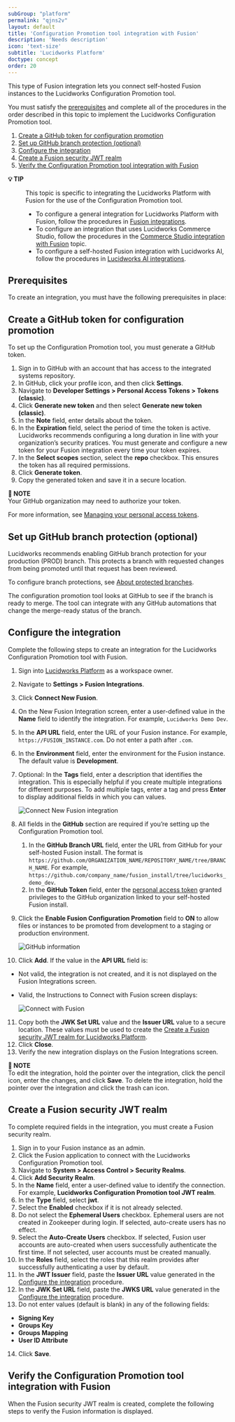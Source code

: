 ```yaml
---
subGroup: "platform"
permalink: "qjns2v"
layout: default
title: 'Configuration Promotion tool integration with Fusion'
description: 'Needs description'
icon: 'text-size'
subtitle: 'Lucidworks Platform'
doctype: concept
order: 20
---
```


This type of Fusion integration lets you connect self-hosted Fusion instances to the Lucidworks Configuration Promotion tool.

You must satisfy the [prerequisites](#prerequisites) and complete all of the procedures in the order described in this topic to implement the Lucidworks Configuration Promotion tool.

1. [Create a GitHub token for configuration promotion](#create-a-github-token-for-configuration-promotion)
2. [Set up GitHub branch protection (optional)](#set-up-github-branch-protection-optional)
3. [Configure the integration](#configure-the-integration)
4. [Create a Fusion security JWT realm](#create-a-fusion-security-jwt-realm)
5. [Verify the Configuration Promotion tool integration with Fusion](#verify-the-configuration-promotion-tool-integration-with-fusion)

<dl><dt><strong>💡 TIP</strong></dt><dd>

This topic is specific to integrating the Lucidworks Platform with Fusion for the use of the Configuration Promotion tool. 

* To configure a general integration for Lucidworks Platform with Fusion, follow the procedures in [Fusion integrations](/lw-platform/platform/04gi1q/fusion-integrations).
* To configure an integration that uses Lucidworks Commerce Studio, follow the procedures in the [Commerce Studio integration with Fusion](/lw-platform/platform/zpqyc5/commerce-studio-integration) topic. 
* To configure a self-hosted Fusion integration with Lucidworks AI, follow the procedures in [Lucidworks AI integrations](/lw-platform/platform/mdlec0/lucidworks-ai-integrations).
</dd></dl>

## Prerequisites

To create an integration, you must have the following prerequisites in place:

## Create a GitHub token for configuration promotion

To set up the Configuration Promotion tool, you must generate a GitHub token.

1. Sign in to GitHub with an account that has access to the integrated systems repository.
2. In GitHub, click your profile icon, and then click **Settings**.
3. Navigate to **Developer Settings > Personal Access Tokens > Tokens (classic)**.
4. Click **Generate new token** and then select **Generate new token (classic)**.
5. In the **Note** field, enter details about the token.
6. In the **Expiration** field, select the period of time the token is active. Lucidworks recommends configuring a long duration in line with your organization’s security pratices. You must generate and configure a new token for your Fusion integration every time your token expires.
7. In the **Select scopes** section, select the **repo** checkbox. This ensures the token has all required permissions.
8. Click **Generate token**.
9. Copy the generated token and save it in a secure location.

**📌 NOTE**\
Your GitHub organization may need to authorize your token.

For more information, see [Managing your personal access tokens](https://docs.github.com/en/authentication/keeping-your-account-and-data-secure/managing-your-personal-access-tokens).

## Set up GitHub branch protection (optional)

Lucidworks recommends enabling GitHub branch protection for your production (PROD) branch. This protects a branch with requested changes from being promoted until that request has been reviewed.

To configure branch protections, see [About protected branches](https://docs.github.com/en/repositories/configuring-branches-and-merges-in-your-repository/managing-protected-branches/about-protected-branches).

The configuration promotion tool looks at GitHub to see if the branch is ready to merge. The tool can integrate with any GitHub automations that change the merge-ready status of the branch.

## Configure the integration

Complete the following steps to create an integration for the Lucidworks Configuration Promotion tool with Fusion.

1. Sign into [Lucidworks Platform](https://platform.lucidworks.com) as a workspace owner.
2. Navigate to **Settings > Fusion Integrations**. 
3. Click **Connect New Fusion**.
4. On the New Fusion Integration screen, enter a user-defined value in the **Name** field to identify the integration. For example, `Lucidworks Demo Dev`.
5. In the **API URL** field, enter the URL of your Fusion instance. For example, `https://FUSION_INSTANCE.com`. Do not enter a path after `.com`.
6. In the **Environment** field, enter the environment for the Fusion instance. The default value is **Development**. 
7. Optional: In the **Tags** field, enter a description that identifies the integration. This is especially helpful if you create multiple integrations for different purposes. To add multiple tags, enter a tag and press **Enter** to display additional fields in which you can values.

   ![Connect New Fusion integration](/assets/images/lw-platform/integrations/lw-platform-integrations-connect-new-fusion.png)
8. All fields in the **GitHub** section are required if you’re setting up the Configuration Promotion tool.
   1. In the **GitHub Branch URL** field, enter the URL from GitHub for your self-hosted Fusion install. The format is `https://github.com/ORGANIZATION_NAME/REPOSITORY_NAME/tree/BRANCH_NAME`. For example, `https://github.com/company_name/fusion_install/tree/lucidworks_demo_dev`.
   2. In the **GitHub Token** field, enter the [personal access token](#create-a-github-token-for-configuration-promotion) granted privileges to the GitHub organization linked to your self-hosted Fusion install.
9. Click the **Enable Fusion Configuration Promotion** field to **ON** to allow files or instances to be promoted from development to a staging or production environment.

   ![GitHub information](/assets/images/lw-platform/integrations/lw-platform-integrations-github-info.png)
10. Click **Add**. If the value in the **API URL** field is:
   * Not valid, the integration is not created, and it is not displayed on the Fusion Integrations screen.
   * Valid, the Instructions to Connect with Fusion screen displays:

     ![Connect with Fusion](/assets/images/lw-platform/integrations/lw-platform-integrations-connect-jwt-values.png)
11. Copy both the **JWK Set URL** value and the **Issuer URL** value to a secure location. These values must be used to create the [Create a Fusion security JWT realm for Lucidworks Platform](#create-a-fusion-security-jwt-realm-for-lucidworks-platform).
12. Click **Close**.
13. Verify the new integration displays on the Fusion Integrations screen.

**📌 NOTE**\
To edit the integration, hold the pointer over the integration, click the pencil icon, enter the changes, and click **Save**. To delete the integration, hold the pointer over the integration and click the trash can icon.

## Create a Fusion security JWT realm

To complete required fields in the integration, you must create a Fusion security realm.

1. Sign in to your Fusion instance as an admin.
2. Click the Fusion application to connect with the Lucidworks Configuration Promotion tool.
3. Navigate to **System > Access Control > Security Realms**.
4. Click **Add Security Realm**.
5. In the **Name** field, enter a user-defined value to identify the connection. For example, **Lucidworks Configuration Promotion tool JWT realm**.
6. In the **Type** field, select **jwt**.
7. Select the **Enabled** checkbox if it is not already selected.
8. Do not select the **Ephemeral Users** checkbox. Ephemeral users are not created in Zookeeper during login. If selected, auto-create users has no effect.
9. Select the **Auto-Create Users** checkbox. If selected, Fusion user accounts are auto-created when users successfully authenticate the first time. If not selected, user accounts must be created manually. 
10. In the **Roles** field, select the roles that this realm provides after successfully authenticating a user by default.
11. In the **JWT Issuer** field, paste the **Issuer URL** value generated in the [Configure the integration](#configure-the-integration) procedure.
12. In the **JWK Set URL** field, paste the **JWKS URL** value generated in the [Configure the integration](#configure-the-integration) procedure.
13. Do not enter values (default is blank) in any of the following fields:
   * **Signing Key**
   * **Groups Key**
   * **Groups Mapping**
   * **User ID Attribute**
14. Click **Save**.

## Verify the Configuration Promotion tool integration with Fusion

When the Fusion security JWT realm is created, complete the following steps to verify the Fusion information is displayed.
